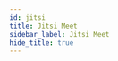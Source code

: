 ```yaml
---
id: jitsi
title: Jitsi Meet
sidebar_label: Jitsi Meet
hide_title: true
---
```


<WikiEntry 
    title= "Jitsi Meet" 
    pic_url= "https://avatars2.githubusercontent.com/u/3671647?s=200&v=4" 
    description= "Jitsi meet runs in your browser and requires no installation or account needed. The service has no time-limits, is fully encrypted and 100% open source. It features an integrated chat, shared whiteboard via Etherpad, desktop sharing, streaming via YouTube, option to create meeting password, conference statistics."
    developer= "Jitsi"
    website= "https://meet.jit.si/"
    support= ""
    mct= "https://mct-master.github.io/portal/2020/09/28/the-joys-of-jitsi-team-c.html"
    protocol= "Audio (Opus), video using WebRTC"
    os_support= "Web (Safari, Chrome, Opera, Firefox and Edge), Android, iOS"
    pricing= "Free"
    sign_up= "No"
    hosting= "Yes"
    rec_speed= ""
    req_speed= "Flexible"
    max_qual= ""
    latency= "Dependent on connection"
    last_update= "Recently updated"
    open_source= "Yes"
    repo= "https://github.com/jitsi/jitsi-meet"
    ease= "Enter the URL in your browser, choose a meeting-name and click 'go'. It's a nice alternative to a video-conferencing app that requires installation."
    issues= "If a user is using Firefox, they may notice some stuttering, increased CPU usage, or other bugs compared to the Chromium version. This is likey due to more frequent development on the Chromium platform."
    info= "Not recommended for groups larger than 35 users."
    caution= ""
/>
